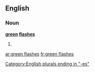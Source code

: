 ==English==

===Noun===
'''[[green]] [[flash]]es'''

# {{plural of|green flash}}

[[Category:English plurals ending in "-es"]]

[[ar:green flashes]]
[[fr:green flashes]]
